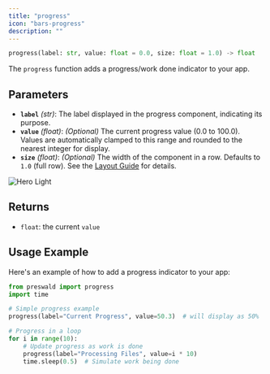 ```yaml
---
title: "progress"
icon: "bars-progress"
description: ""
---
```


```python
progress(label: str, value: float = 0.0, size: float = 1.0) -> float
```

The `progress` function adds a progress/work done indicator to your app.

## Parameters

- **`label`** _(str)_: The label displayed in the progress component, indicating its purpose.
- **`value`** _(float)_: _(Optional)_ The current progress value (0.0 to 100.0). Values are automatically clamped to this range and rounded to the nearest integer for display.
- **`size`** _(float)_: _(Optional)_ The width of the component in a row. Defaults to `1.0` (full row). See the [Layout Guide](/layout/guide) for details.

<Frame>
<img
  className="block dark:hidden"
  src="/images/progress.png"
  alt="Hero Light"
/>
</Frame>

## Returns

- `float`: the current `value`

## Usage Example

Here's an example of how to add a progress indicator to your app:

```python
from preswald import progress
import time

# Simple progress example
progress(label="Current Progress", value=50.3)  # will display as 50%

# Progress in a loop
for i in range(10):
    # Update progress as work is done
    progress(label="Processing Files", value=i * 10)
    time.sleep(0.5)  # Simulate work being done
```